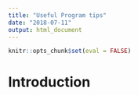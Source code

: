```yaml
---
title: "Useful Program tips"
date: "2018-07-11"
output: html_document
---
```


```r
knitr::opts_chunk$set(eval = FALSE)
```


# Introduction
